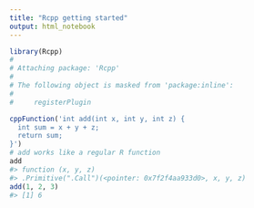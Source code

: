 ```yaml
---
title: "Rcpp getting started"
output: html_notebook
---
```


```r
library(Rcpp)
#
# Attaching package: 'Rcpp'
# 
# The following object is masked from 'package:inline':
# 
#     registerPlugin

cppFunction('int add(int x, int y, int z) {
  int sum = x + y + z;
  return sum;
}')
# add works like a regular R function
add
#> function (x, y, z) 
#> .Primitive(".Call")(<pointer: 0x7f2f4aa933d0>, x, y, z)
add(1, 2, 3)
#> [1] 6
```

